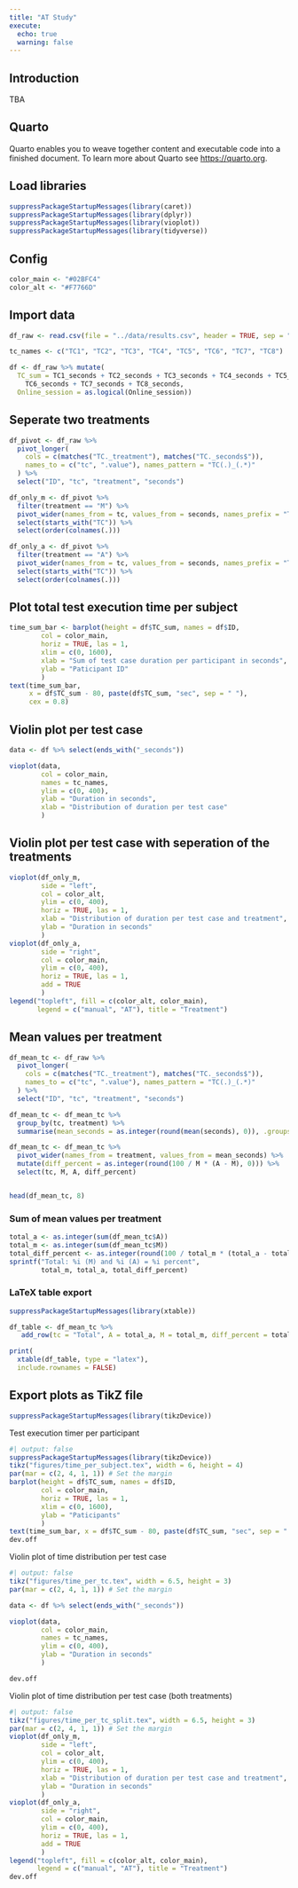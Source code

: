 ```yaml
---
title: "AT Study"
execute:
  echo: true
  warning: false
---
```


## Introduction

TBA

## Quarto

Quarto enables you to weave together content and executable code into a finished document. To learn more about Quarto see <https://quarto.org>.

## Load libraries

```r
suppressPackageStartupMessages(library(caret))
suppressPackageStartupMessages(library(dplyr))
suppressPackageStartupMessages(library(vioplot))
suppressPackageStartupMessages(library(tidyverse))
```

## Config

```r
color_main <- "#02BFC4"
color_alt <- "#F7766D"
```

## Import data

```r
df_raw <- read.csv(file = "../data/results.csv", header = TRUE, sep = ",")

tc_names <- c("TC1", "TC2", "TC3", "TC4", "TC5", "TC6", "TC7", "TC8")

df <- df_raw %>% mutate(
  TC_sum = TC1_seconds + TC2_seconds + TC3_seconds + TC4_seconds + TC5_seconds +
    TC6_seconds + TC7_seconds + TC8_seconds,
  Online_session = as.logical(Online_session))

```
## Seperate two treatments
```r
df_pivot <- df_raw %>%
  pivot_longer(
    cols = c(matches("TC._treatment"), matches("TC._seconds$")),
    names_to = c("tc", ".value"), names_pattern = "TC(.)_(.*)"
  ) %>%
  select("ID", "tc", "treatment", "seconds")

df_only_m <- df_pivot %>%
  filter(treatment == "M") %>%
  pivot_wider(names_from = tc, values_from = seconds, names_prefix = "TC") %>%
  select(starts_with("TC")) %>%
  select(order(colnames(.)))

df_only_a <- df_pivot %>%
  filter(treatment == "A") %>%
  pivot_wider(names_from = tc, values_from = seconds, names_prefix = "TC") %>%
  select(starts_with("TC")) %>%
  select(order(colnames(.)))
```

## Plot total test execution time per subject

```r
time_sum_bar <- barplot(height = df$TC_sum, names = df$ID,
        col = color_main,
        horiz = TRUE, las = 1,
        xlim = c(0, 1600),
        xlab = "Sum of test case duration per participant in seconds",
        ylab = "Paticipant ID"
        )
text(time_sum_bar,
     x = df$TC_sum - 80, paste(df$TC_sum, "sec", sep = " "),
     cex = 0.8)
```

## Violin plot per test case
```r
data <- df %>% select(ends_with("_seconds"))

vioplot(data,
        col = color_main,
        names = tc_names,
        ylim = c(0, 400),
        ylab = "Duration in seconds",
        xlab = "Distribution of duration per test case"
        )
```
## Violin plot per test case with seperation of the treatments
```r
vioplot(df_only_m,
        side = "left",
        col = color_alt,
        ylim = c(0, 400),
        horiz = TRUE, las = 1,
        xlab = "Distribution of duration per test case and treatment",
        ylab = "Duration in seconds"
        )
vioplot(df_only_a,
        side = "right",
        col = color_main,
        ylim = c(0, 400),
        horiz = TRUE, las = 1,
        add = TRUE
        )
legend("topleft", fill = c(color_alt, color_main),
       legend = c("manual", "AT"), title = "Treatment")

```


## Mean values per treatment

```r
df_mean_tc <- df_raw %>%
  pivot_longer(
    cols = c(matches("TC._treatment"), matches("TC._seconds$")),
    names_to = c("tc", ".value"), names_pattern = "TC(.)_(.*)"
  ) %>%
  select("ID", "tc", "treatment", "seconds")

df_mean_tc <- df_mean_tc %>%
  group_by(tc, treatment) %>%
  summarise(mean_seconds = as.integer(round(mean(seconds), 0)), .groups = "drop")

df_mean_tc <- df_mean_tc %>%
  pivot_wider(names_from = treatment, values_from = mean_seconds) %>%
  mutate(diff_percent = as.integer(round(100 / M * (A - M), 0))) %>%
  select(tc, M, A, diff_percent)


head(df_mean_tc, 8)
```
### Sum of mean values per treatment
```r
total_a <- as.integer(sum(df_mean_tc$A))
total_m <- as.integer(sum(df_mean_tc$M))
total_diff_percent <- as.integer(round(100 / total_m * (total_a - total_m), 0))
sprintf("Total: %i (M) and %i (A) = %i percent",
        total_m, total_a, total_diff_percent)
```

### LaTeX table export
```r
suppressPackageStartupMessages(library(xtable))

df_table <- df_mean_tc %>%
   add_row(tc = "Total", A = total_a, M = total_m, diff_percent = total_diff_percent)

print(
  xtable(df_table, type = "latex"),
  include.rownames = FALSE)
```

## Export plots as TikZ file

```r
suppressPackageStartupMessages(library(tikzDevice))
```

Test execution timer per participant

```r
#| output: false
suppressPackageStartupMessages(library(tikzDevice))
tikz("figures/time_per_subject.tex", width = 6, height = 4)
par(mar = c(2, 4, 1, 1)) # Set the margin
barplot(height = df$TC_sum, names = df$ID,
        col = color_main,
        horiz = TRUE, las = 1,
        xlim = c(0, 1600),
        ylab = "Paticipants"
        )
text(time_sum_bar, x = df$TC_sum - 80, paste(df$TC_sum, "sec", sep = " "))
dev.off
```
Violin plot of time distribution per test case
```r
#| output: false
tikz("figures/time_per_tc.tex", width = 6.5, height = 3)
par(mar = c(2, 4, 1, 1)) # Set the margin

data <- df %>% select(ends_with("_seconds"))

vioplot(data,
        col = color_main,
        names = tc_names,
        ylim = c(0, 400),
        ylab = "Duration in seconds"
        )

dev.off
```

Violin plot of time distribution per test case (both treatments)
```r
#| output: false
tikz("figures/time_per_tc_split.tex", width = 6.5, height = 3)
par(mar = c(2, 4, 1, 1)) # Set the margin
vioplot(df_only_m,
        side = "left",
        col = color_alt,
        ylim = c(0, 400),
        horiz = TRUE, las = 1,
        xlab = "Distribution of duration per test case and treatment",
        ylab = "Duration in seconds"
        )
vioplot(df_only_a,
        side = "right",
        col = color_main,
        ylim = c(0, 400),
        horiz = TRUE, las = 1,
        add = TRUE
        )
legend("topleft", fill = c(color_alt, color_main),
       legend = c("manual", "AT"), title = "Treatment")
dev.off
```

